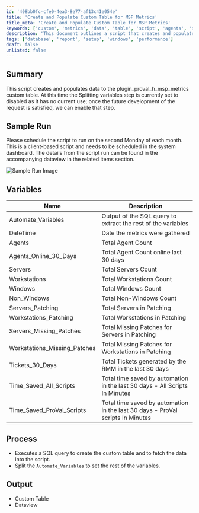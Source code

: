 ```yaml
---
id: '408bb0fc-cfe0-4ea3-8e77-af13c41e054e'
title: 'Create and Populate Custom Table for MSP Metrics'
title_meta: 'Create and Populate Custom Table for MSP Metrics'
keywords: ['custom', 'metrics', 'data', 'table', 'script', 'agents', 'servers', 'workstations', 'tickets', 'automation']
description: 'This document outlines a script that creates and populates data into the plugin_proval_h_msp_metrics custom table. It includes details on scheduling, variables used, the process of execution, and expected outputs, providing a comprehensive guide for implementation and monitoring of MSP metrics.'
tags: ['database', 'report', 'setup', 'windows', 'performance']
draft: false
unlisted: false
---
```

## Summary

This script creates and populates data to the plugin_proval_h_msp_metrics custom table. At this time the Splitting variables step is currently set to disabled as it has no current use; once the future development of the request is satisfied, we can enable that step.

## Sample Run

Please schedule the script to run on the second Monday of each month. This is a client-based script and needs to be scheduled in the system dashboard. The details from the script run can be found in the accompanying dataview in the related items section.

![Sample Run Image](../../../static/img/MSP-Automation-Metrics---plugin_proval_h_msp_metrics/image_1.png)

## Variables

| Name                           | Description                                                       |
|--------------------------------|-------------------------------------------------------------------|
| Automate_Variables            | Output of the SQL query to extract the rest of the variables      |
| DateTime                      | Date the metrics were gathered                                    |
| Agents                        | Total Agent Count                                                |
| Agents_Online_30_Days        | Total Agent Count online last 30 days                            |
| Servers                       | Total Servers Count                                              |
| Workstations                  | Total Workstations Count                                         |
| Windows                       | Total Windows Count                                              |
| Non_Windows                   | Total Non-Windows Count                                          |
| Servers_Patching              | Total Servers in Patching                                        |
| Workstations_Patching         | Total Workstations in Patching                                   |
| Servers_Missing_Patches       | Total Missing Patches for Servers in Patching                    |
| Workstations_Missing_Patches   | Total Missing Patches for Workstations in Patching               |
| Tickets_30_Days               | Total Tickets generated by the RMM in the last 30 days          |
| Time_Saved_All_Scripts       | Total time saved by automation in the last 30 days - All Scripts In Minutes |
| Time_Saved_ProVal_Scripts    | Total time saved by automation in the last 30 days - ProVal scripts In Minutes |

## Process

- Executes a SQL query to create the custom table and to fetch the data into the script. 
- Split the `Automate_Variables` to set the rest of the variables. 

## Output

- Custom Table
- Dataview











